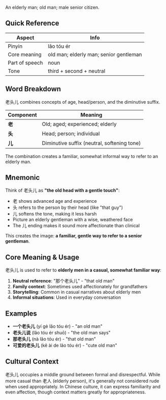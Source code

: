 An elderly man; old man; male senior citizen.

## Quick Reference

| Aspect         | Info                                  |
| -------------- | ------------------------------------- |
| Pinyin         | lǎo tóu ér                            |
| Core meaning   | old man; elderly man; senior gentleman |
| Part of speech | noun                                  |
| Tone           | third + second + neutral              |

## Word Breakdown

老头儿 combines concepts of age, head/person, and the diminutive suffix.

| Component | Meaning                                     |
| --------- | ------------------------------------------- |
| **老**    | Old; aged; experienced; elderly            |
| **头**    | Head; person; individual                    |
| **儿**    | Diminutive suffix (neutral, softening tone) |

The combination creates a familiar, somewhat informal way to refer to an elderly man.

## Mnemonic

Think of 老头儿 as **"the old head with a gentle touch"**:

- 老 shows advanced age and experience
- 头 refers to the person by their head (like "that guy")
- 儿 softens the tone, making it less harsh
- Picture an elderly gentleman with a wise, weathered face
- The 儿 ending makes it sound more affectionate than clinical

This creates the image: **a familiar, gentle way to refer to a senior gentleman**.

## Core Meaning & Usage

老头儿 is used to refer to **elderly men in a casual, somewhat familiar way**:

1. **Neutral reference**: "那个老头儿" - "that old man"
2. **Family context**: Sometimes used affectionately for grandfathers
3. **Storytelling**: Common in casual narratives about elderly men
4. **Informal situations**: Used in everyday conversation

## Examples

- **一个老头儿** (yí gè lǎo tóu ér) - "an old man"
- **老头儿说** (lǎo tóu ér shuō) - "the old man says"
- **那老头儿** (nà lǎo tóu ér) - "that old man"
- **可爱的老头儿** (kě ài de lǎo tóu ér) - "cute old man"

## Cultural Context

老头儿 occupies a middle ground between formal and disrespectful. While more casual than 老人 (elderly person), it's generally not considered rude when used appropriately. In Chinese culture, it can express familiarity and even affection, though context matters greatly for appropriateness.
